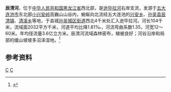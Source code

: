 '''辰清河'''，位于[[中华人民共和国|中华人民共和国]][[黑龙江省|黑龙江省]]西北部，是[[逊毕拉河|逊毕拉河]]右岸支流，发源于[[五大连池市|五大连池市]]东北部[[小兴安岭|小兴安岭]]高巍山山谷内，蜿蜒向北流经五大连池的[[兴安乡_(五大连池市)|兴安乡]]、[[孙吴县|孙吴县]][[辰清镇|辰清镇]]、[[清溪乡_(孙吴县)|清溪乡]]等地，于县城[[孙吴城区街道|孙吴城区街道]]西北4千米处汇入逊毕拉河。河长104千米，流域面2032平方千米，河道平均比降1.81‰，河流弯曲系数1.35，河宽12～60米。年均径流量3.6亿立方米。辰清河流域森林密布，植被良好；河谷沿岸和局部的缓山坡坡多沼泽湿地。<ref name="中国河湖大典">{{cite book zh |author=《[[中国河湖大典|中国河湖大典]]》编纂委员会 |title=《中国河湖大典·黑龙江、辽河卷》 |format=M |edition=1 |location=北京 |publisher=中国水利水电出版社 |date=2014年4月 |pages=42页 |id= ISBN 978-7-5170-1950-3}}</ref>


== 参考资料 ==
{{reflist}}

[[Category:黑龙江河流|C]]
[[Category:黑龍江水系|C]]